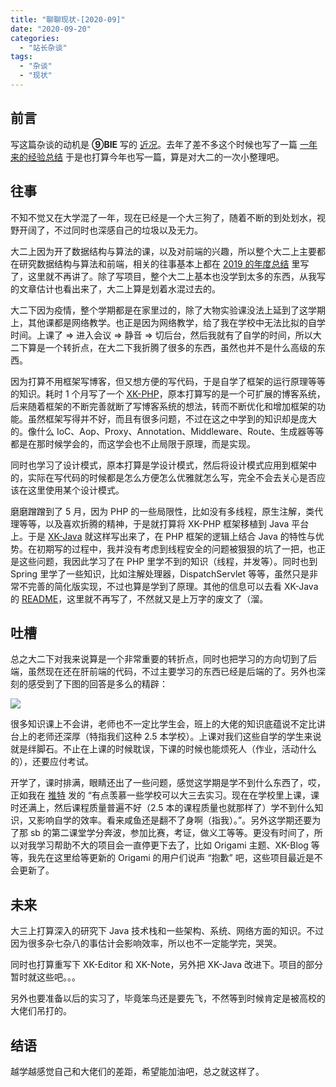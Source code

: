 ```yaml
---
title: "聊聊现状-[2020-09]"
date: "2020-09-20"
categories:
  - "站长杂谈"
tags:
  - "杂谈"
  - "现状"
---
```


## 前言

写这篇杂谈的动机是 **⑨BIE** 写的 [近况](https://9bie.org/index.php/archives/671/)。去年了差不多这个时候也写了一篇 [一年来的经验总结](https://blog.ixk.me/summary-of-experience-over-the-past-year.html) 于是也打算今年也写一篇，算是对大二的一次小整理吧。

## 往事

不知不觉又在大学混了一年，现在已经是一个大三狗了，随着不断的到处划水，视野开阔了，不过同时也深感自己的垃圾以及无力。

大二上因为开了数据结构与算法的课，以及对前端的兴趣，所以整个大二上主要都在研究数据结构与算法和前端，相关的往事基本上都在 [2019 的年度总结](https://blog.ixk.me/my-blog-2019-year-end-summary.html) 里写了，这里就不再讲了。除了写项目，整个大二上基本也没学到太多的东西，从我写的文章估计也看出来了，大二上算是划着水混过去的。

大二下因为疫情，整个学期都是在家里过的，除了大物实验课没法上延到了这学期上，其他课都是网络教学。也正是因为网络教学，给了我在学校中无法比拟的自学时间。上课了 => 进入会议 => 静音 => 切后台，然后我就有了自学的时间，所以大二下算是一个转折点，在大二下我折腾了很多的东西，虽然也并不是什么高级的东西。

因为打算不用框架写博客，但又想方便的写代码，于是自学了框架的运行原理等等的知识。耗时 1 个月写了一个 [XK-PHP](https://github.com/syfxlin/xkphp)，原本打算写的是一个可扩展的博客系统，后来随着框架的不断完善就断了写博客系统的想法，转而不断优化和增加框架的功能。虽然框架写得并不好，而且有很多问题，不过在这之中学到的知识却是庞大的。像什么 IoC、Aop、Proxy、Annotation、Middleware、Route、生成器等等都是在那时候学会的，而这学会也不止局限于原理，而是实现。

同时也学习了设计模式，原本打算是学设计模式，然后将设计模式应用到框架中的，实际在写代码的时候都是怎么方便怎么优雅就怎么写，完全不会去关心是否应该在这里使用某个设计模式。

磨磨蹭蹭到了 5 月，因为 PHP 的一些局限性，比如没有多线程，原生注解，类代理等等，以及喜欢折腾的精神，于是就打算将 XK-PHP 框架移植到 Java 平台上。于是 [XK-Java](https://github.com/syfxlin/xkjava) 就这样写出来了，在 PHP 框架的逻辑上结合 Java 的特性与优势。在初期写的过程中，我并没有考虑到线程安全的问题被狠狠的坑了一把，也正是这些问题，我因此学习了在 PHP 里学不到的知识（线程，并发等）。同时也到 Spring 里学了一些知识，比如注解处理器，DispatchServlet 等等，虽然只是非常不完善的简化版实现，不过也算是学到了原理。其他的信息可以去看 XK-Java 的 [README](https://github.com/syfxlin/xkjava#readme)，这里就不再写了，不然就又是上万字的废文了（溜。

## 吐槽

总之大二下对我来说算是一个非常重要的转折点，同时也把学习的方向切到了后端，虽然现在还在肝前端的代码，不过主要学习的东西已经是后端的了。另外也深刻的感受到了下图的回答是多么的精辟：

![](https://cdn.jsdelivr.net/gh/syfxlin/pic/2020/09/20200920203300.jpg)

很多知识课上不会讲，老师也不一定比学生会，班上的大佬的知识底蕴说不定比讲台上的老师还深厚（特指我们这种 2.5 本学校）。上课对我们这些自学的学生来说就是绊脚石。不止在上课的时候耽误，下课的时候也能烦死人（作业，活动什么的），还要应付考试。

开学了，课时排满，眼睛还出了一些问题，感觉这学期是学不到什么东西了，哎，正如我在 [推特](https://twitter.com/syfxlin/status/1306440740218703873) 发的 “有点羡慕一些学校可以大三去实习。现在在学校里上课，课时还满上，然后课程质量普遍不好（2.5 本的课程质量也就那样了）学不到什么知识，又影响自学的效率。看来咸鱼还是翻不了身啊（指我）。”。另外这学期还要为了那 sb 的第二课堂学分奔波，参加比赛，考证，做义工等等。更没有时间了，所以对我学习帮助不大的项目会一直停更下去了，比如 Origami 主题、XK-Blog 等等，我先在这里给等更新的 Origami 的用户们说声 “抱歉” 吧，这些项目最近是不会更新了。

## 未来

大三上打算深入的研究下 Java 技术栈和一些架构、系统、网络方面的知识。不过因为很多杂七杂八的事估计会影响效率，所以也不一定能学完，哭哭。

同时也打算重写下 XK-Editor 和 XK-Note，另外把 XK-Java 改进下。项目的部分暂时就这些吧。。。

另外也要准备以后的实习了，毕竟笨鸟还是要先飞，不然等到时候肯定是被高校的大佬们吊打的。

## 结语

越学越感觉自己和大佬们的差距，希望能加油吧，总之就这样了。
